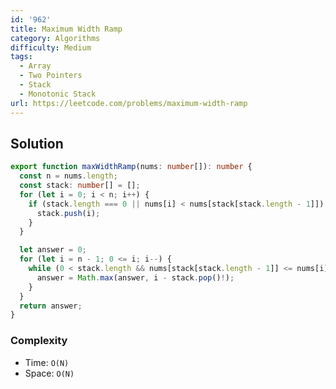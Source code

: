 ```yaml
---
id: '962'
title: Maximum Width Ramp
category: Algorithms
difficulty: Medium
tags:
  - Array
  - Two Pointers
  - Stack
  - Monotonic Stack
url: https://leetcode.com/problems/maximum-width-ramp
---
```


## Solution

```typescript showLineNumbers
export function maxWidthRamp(nums: number[]): number {
  const n = nums.length;
  const stack: number[] = [];
  for (let i = 0; i < n; i++) {
    if (stack.length === 0 || nums[i] < nums[stack[stack.length - 1]]) {
      stack.push(i);
    }
  }

  let answer = 0;
  for (let i = n - 1; 0 <= i; i--) {
    while (0 < stack.length && nums[stack[stack.length - 1]] <= nums[i]) {
      answer = Math.max(answer, i - stack.pop()!);
    }
  }
  return answer;
}
```

### Complexity

- Time: `O(N)`
- Space: `O(N)`
